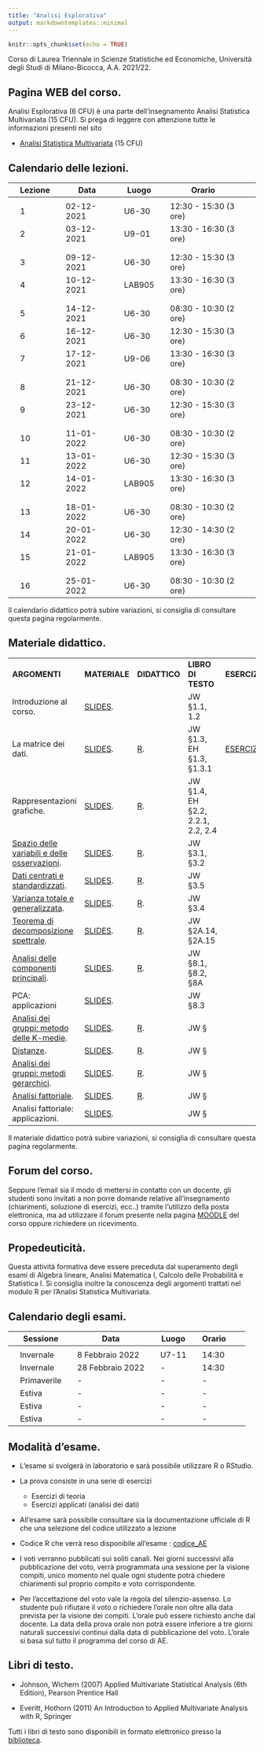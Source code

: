 ```yaml
---
title: "Analisi Esplorativa"
output: markdowntemplates::minimal
---
```


```r
knitr::opts_chunk$set(echo = TRUE)
```

Corso di Laurea Triennale in Scienze Statistiche ed Economiche, Università degli Studi di Milano-Bicocca, A.A. 2021/22.

## Pagina WEB del corso.

Analisi Esplorativa (6 CFU) è una parte dell'insegnamento Analisi Statistica Multivariata (15 CFU). Si prega di leggere con attenzione tutte le informazioni presenti nel sito

* [Analisi Statistica Multivariata](https://aldosolari.github.io/ASM/) (15 CFU)


## Calendario delle lezioni.

|| Lezione || Data || Luogo || Orario ||
|-|-|-|-|-|-|-|-|-|-|
||  || ||  ||  || ||
|| 1 || 02-12-2021 || U6-30 || 12:30 - 15:30 (3 ore)  ||
|| 2 || 03-12-2021 || U9-01 || 13:30 - 16:30 (3 ore)  ||
||  || ||  ||  || ||
||  || ||  ||  || ||
|| 3 || 09-12-2021 || U6-30 || 12:30 - 15:30 (3 ore)  ||
|| 4 || 10-12-2021 || LAB905 || 13:30 - 16:30 (3 ore) ||
||  || ||  ||  || ||
||  || ||  ||  || ||
|| 5 || 14-12-2021 || U6-30 || 08:30 - 10:30 (2 ore) ||
|| 6 || 16-12-2021 || U6-30 || 12:30 - 15:30 (3 ore) ||
|| 7 || 17-12-2021 || U9-06 || 13:30 - 16:30 (3 ore) ||
||  || ||  ||  || ||
||  || ||  ||  || ||
|| 8 || 21-12-2021 || U6-30 || 08:30 - 10:30 (2 ore) ||
|| 9 || 23-12-2021 || U6-30 || 12:30 - 15:30 (3 ore) ||
||  || ||  ||  || ||
||  || ||  ||  || ||
|| 10 || 11-01-2022 || U6-30 ||08:30 - 10:30 (2 ore) ||
|| 11 || 13-01-2022 || U6-30 || 12:30 - 15:30 (3 ore) ||
|| 12 || 14-01-2022 || LAB905 || 13:30 - 16:30 (3 ore) ||
||  || ||  ||  || ||
||  || ||  ||  || ||
|| 13 || 18-01-2022 || U6-30 ||08:30 - 10:30 (2 ore) ||
|| 14 || 20-01-2022 || U6-30 || 12:30 - 14:30 (2 ore) ||
|| 15 || 21-01-2022 || LAB905 || 13:30 - 16:30 (3 ore) ||
||  || ||  ||  || ||
||  || ||  ||  || ||
|| 16 || 25-01-2022 || U6-30 ||08:30 - 10:30 (2 ore) ||
<!-- || 17 || 27-01-2022 || U6-30 || 12:30 - 15:30 (3 ore) || -->
<!-- || 18 || 28-01-2022 || LAB905 || 13:30 - 16:30 (3 ore) || -->

Il calendario didattico potrà subire variazioni, si consiglia di consultare questa pagina regolarmente. 

## Materiale didattico.

<table>

<tr>
<td>**ARGOMENTI**</td>
<td>**MATERIALE**</td>
<td>**DIDATTICO**</td>
<td>**LIBRO DI TESTO**</td>
<td>**ESERCIZI**</td>
<td>**SOLUZIONI**</td>
</tr>

<tr>
<td>Introduzione al corso.</td>
<td> [SLIDES](docs/slides/1_multi.pdf). </td>
<td> </td>
<td>JW §1.1, 1.2 </td>
<td></td>
<td></td>
</tr>

<tr>
<td>La matrice dei dati.</td>
<td>[SLIDES](docs/slides/2_dati.pdf).</td>
<td>[R](docs/lab/2_dati.html). </td>
<td>JW §1.3, EH §1.3, §1.3.1</td>
<td>[ESERCIZI](docs/esercizi/2_dati_esercizi.pdf).</td>
<td>[SOLUZIONI](docs/esercizi/2_dati_soluzioni.pdf).</td>
</tr>

<tr>
<td>Rappresentazioni grafiche.</td>
<td>[SLIDES](docs/slides/3_rapgraf.pdf).</td>
<td>[R](docs/lab/3_rapgraf.html). </td>
<td>JW §1.4, EH §2.2, 2.2.1, 2.2, 2.4</td>
<td></td>
<td></td>
</tr>

<tr>
<td>[Spazio delle variabili e delle osservazioni](docs/appunti/4_spaziBB.pdf).</td>
<td>[SLIDES](docs/slides/4_spazi.pdf).</td>
<td>[R](docs/lab/4_spazi.html). </td>
<td>JW §3.1, §3.2</td>
<td></td>
<td></td>
</tr>

<tr>
<td>[Dati centrati e standardizzati](docs/appunti/5_fmatrBB.pdf).</td>
<td>[SLIDES](docs/slides/5_fmatr.pdf).</td>
<td>[R](docs/lab/5_fmatr.html). </td>
<td>JW §3.5 </td>
<td></td>
<td></td>
</tr>


<tr>
<td>[Varianza totale e generalizzata](docs/appunti/6_varianzeBB.pdf).</td>
<td>[SLIDES](docs/slides/6_varianze.pdf).</td>
<td>[R](docs/lab/6_varianze.html). </td>
<td>JW §3.4 </td>
<td></td>
<td></td>
</tr>

<tr>
<td>[Teorema di decomposizione spettrale](docs/appunti/7_spectralBB.pdf).</td>
<td>[SLIDES](docs/slides/7_spectral.pdf).</td>
<td>[R](docs/lab/7_spectral.html). </td>
<td>JW §2A.14, §2A.15 </td>
<td></td>
<td></td>
</tr>

<tr>
<td>[Analisi delle componenti principali](docs/appunti/8_pcaBB.pdf).</td>
<td>[SLIDES](docs/slides/8_pca.pdf).</td>
<td>[R](docs/lab/8_pca.html). </td>
<td>JW §8.1, §8.2, §8A </td>
<td></td>
<td></td>
</tr>

<tr>
<td>PCA: applicazioni </td>
<td>[SLIDES](docs/slides/9_pca2.pdf).</td>
<td> </td>
<td>JW §8.3 </td>
<td></td>
<td></td>
</tr>

<tr>
<td>[Analisi dei gruppi: metodo delle K-medie](docs/appunti/10_kmeansBB.pdf).</td>
<td>[SLIDES](docs/slides/10_kmeans.pdf).</td>
<td>[R](docs/lab/10_kmeans.html). </td>
<td>JW § </td>
<td></td>
<td></td>
</tr>


<tr>
<td>[Distanze](docs/appunti/11_distBB.pdf).</td>
<td>[SLIDES](docs/slides/11_dist.pdf).</td>
<td>[R](docs/lab/11_dist.html). </td>
<td>JW § </td>
<td></td>
<td></td>
</tr>


<tr>
<td>[Analisi dei gruppi: metodi gerarchici ](docs/appunti/12_hclustBB.pdf).</td>
<td>[SLIDES](docs/slides/12_hclust.pdf).</td>
<td>[R](docs/lab/12_hclust.html). </td>
<td>JW § </td>
<td></td>
<td></td>
</tr>

<tr>
<td>[Analisi fattoriale](docs/appunti/13_factBB.pdf).</td>
<td>[SLIDES](docs/slides/13_fact.pdf).</td>
<td>[R](docs/lab/14_fact.html). </td>
<td>JW § </td>
<td></td>
<td></td>
</tr>

<tr>
<td>Analisi fattoriale: applicazioni.</td>
<td>[SLIDES](docs/slides/14_fact2.pdf).</td>
<td> </td>
<td>JW § </td>
<td></td>
<td></td>
</tr>

</table>


Il  materiale didattico potrà subire variazioni, si consiglia di consultare questa pagina regolarmente. 


## Forum del corso. 

Seppure l'email sia il modo di mettersi in contatto con un
docente, gli studenti sono invitati a non porre domande
relative all’insegnamento (chiarimenti, soluzione di esercizi,
ecc..) tramite l‘utilizzo della posta elettronica, ma ad
utilizzare il forum presente nella pagina [MOODLE](https://elearning.unimib.it/) del corso
oppure richiedere un ricevimento.


## Propedeuticità.

Questa attività formativa deve essere preceduta dal superamento degli esami di Algebra lineare, Analisi Matematica I, Calcolo delle Probabilità e Statistica I. Si consiglia inoltre la conoscenza degli argomenti trattati nel modulo R per l'Analisi Statistica Multivariata.



## Calendario degli esami.

|| Sessione || Data || Luogo || Orario ||
|-|-|-|-|-|-|-|-|-|-|
||  || ||  ||  || ||
|| Invernale || 8 Febbraio 2022 || U7-11 || 14:30  ||
|| Invernale || 28 Febbraio 2022 || -  || 14:30 ||
|| Primaverile || - || - || - ||
|| Estiva || - || -  || - ||
|| Estiva || - || -  || - ||
|| Estiva || - || -  || - ||


## Modalità d'esame. 

* L'esame si svolgerà in laboratorio e sarà possibile utilizzare R o RStudio.

* La prova consiste in una serie di esercizi
    * Esercizi di teoria
    * Esercizi applicati (analisi dei dati)
    
* All’esame sarà possibile consultare sia la documentazione ufficiale di R che una selezione del codice utilizzato a lezione

* Codice R che verrà reso disponibile all'esame : [codice_AE]()

* I voti verranno pubblicati sui soliti canali. Nei giorni successivi alla pubblicazione del voto, verrà programmata una sessione per la visione compiti, unico momento nel quale ogni studente potrà chiedere chiarimenti sul proprio compito e voto corrispondente. 

* Per l'accettazione del voto vale la regola del silenzio-assenso. Lo studente può rifiutare il voto o richiedere l'orale non oltre alla data prevista per la visione dei compiti. L'orale può essere richiesto anche dal docente. La data della prova orale non potrà essere inferiore a tre giorni naturali successivi continui dalla data di pubblicazione del voto. L'orale si basa sul tutto il programma del corso di AE. 


<!-- # Appelli passati. -->

<!-- * [7 Febbraio 2020](docs/appelli/AE070220.pdf) -->
<!-- * [21 Febbraio 2020](docs/appelli/AE210220.pdf) -->
<!-- * [6 Febbraio 2019](docs/appelli/AE060219.pdf) -->
<!-- * [22 Febbraio 2019](docs/appelli/AE220219.pdf) -->
<!-- * [17 Aprile 2019](docs/appelli/AE170419.pdf) -->
<!-- * [3 Luglio 2019](docs/appelli/AE030719.pdf) -->
<!-- * [12 Febbraio 2018](docs/appelli/AE120218.pdf) -->



## Libri di testo.


* Johnson, Wichern (2007) Applied Multivariate Statistical Analysis (6th Edition), Pearson Prentice Hall

* Everitt, Hothorn (2011) An Introduction to Applied Multivariate Analysis with R, Springer

Tutti i libri di testo sono disponibili in formato elettronico presso la [biblioteca](https://www.biblio.unimib.it/it/risorse/accesso-alle-risorse-remoto).

